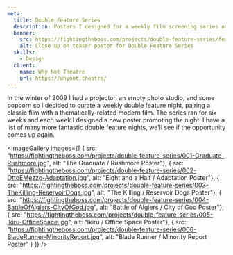 ```yaml
---
meta:
  title: Double Feature Series
  description: Posters I designed for a weekly film screening series of thematically-related double features I curated in Toronto in 2009.
  banner:
    src: https://fightingtheboss.com/projects/double-feature-series/feature.jpg
    alt: Close up on teaser poster for Double Feature Series
  skills:
    - Design
  client:
    name: Why Not Theatre
    url: https://whynot.theatre/
---
```



In the winter of 2009 I had a projector, an empty photo studio,
and some popcorn so I decided to curate a weekly double feature night,
pairing a classic film with a thematically-related modern film.
The series ran for six weeks and each week I designed a new poster promoting the night.
I have a list of many more fantastic double feature nights, we'll see if the opportunity comes up again.

<ImageGallery images={[
  { src: "https://fightingtheboss.com/projects/double-feature-series/001-Graduate-Rushmore.jpg", alt: "The Graduate / Rushmore Poster"},
  { src: "https://fightingtheboss.com/projects/double-feature-series/002-OttoEMezzo-Adaptation.jpg", alt: "Eight and a Half / Adaptation Poster"},
  { src: "https://fightingtheboss.com/projects/double-feature-series/003-TheKilling-ReservoirDogs.jpg", alt: "The Killing / Reservoir Dogs Poster"},
  { src: "https://fightingtheboss.com/projects/double-feature-series/004-BattleOfAlgiers-CityOfGod.jpg", alt: "Battle of Algiers / City of God Poster"},
  { src: "https://fightingtheboss.com/projects/double-feature-series/005-Ikiru-OfficeSpace.jpg", alt: "Ikiru / Office Space Poster"},
  { src: "https://fightingtheboss.com/projects/double-feature-series/006-BladeRunner-MinorityReport.jpg", alt: "Blade Runner / Minority Report Poster" }
]} />
